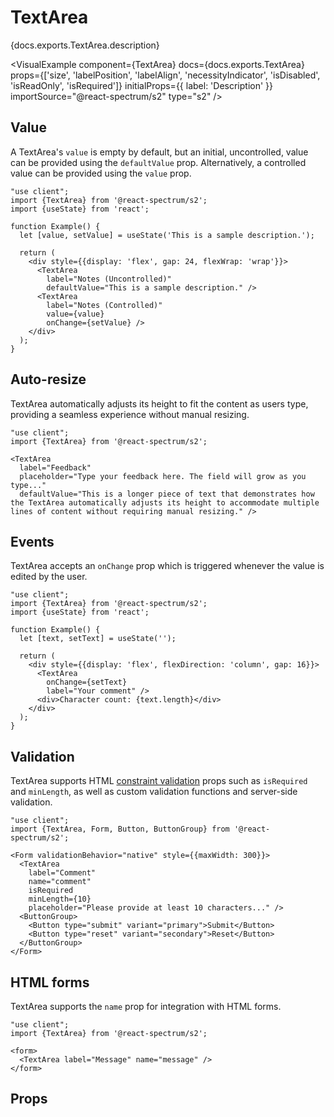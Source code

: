 

# TextArea

<PageDescription>{docs.exports.TextArea.description}</PageDescription>

<VisualExample
  component={TextArea}
  docs={docs.exports.TextArea}
  props={['size', 'labelPosition', 'labelAlign', 'necessityIndicator', 'isDisabled', 'isReadOnly', 'isRequired']}
  initialProps={{
    label: 'Description'
  }}
  importSource="@react-spectrum/s2"
  type="s2" />

## Value

A TextArea's `value` is empty by default, but an initial, uncontrolled, value can be provided using the `defaultValue` prop. Alternatively, a controlled value can be provided using the `value` prop.

```tsx render hideImports
"use client";
import {TextArea} from '@react-spectrum/s2';
import {useState} from 'react';

function Example() {
  let [value, setValue] = useState('This is a sample description.');

  return (
    <div style={{display: 'flex', gap: 24, flexWrap: 'wrap'}}>
      <TextArea
        label="Notes (Uncontrolled)"
        defaultValue="This is a sample description." />
      <TextArea
        label="Notes (Controlled)"
        value={value}
        onChange={setValue} />
    </div>
  );
}
```

## Auto-resize

TextArea automatically adjusts its height to fit the content as users type, providing a seamless experience without manual resizing.

```tsx render hideImports
"use client";
import {TextArea} from '@react-spectrum/s2';

<TextArea
  label="Feedback"
  placeholder="Type your feedback here. The field will grow as you type..."
  defaultValue="This is a longer piece of text that demonstrates how the TextArea automatically adjusts its height to accommodate multiple lines of content without requiring manual resizing." />
```

## Events

TextArea accepts an `onChange` prop which is triggered whenever the value is edited by the user.

```tsx render hideImports
"use client";
import {TextArea} from '@react-spectrum/s2';
import {useState} from 'react';

function Example() {
  let [text, setText] = useState('');

  return (
    <div style={{display: 'flex', flexDirection: 'column', gap: 16}}>
      <TextArea
        onChange={setText}
        label="Your comment" />
      <div>Character count: {text.length}</div>
    </div>
  );
}
```

## Validation

TextArea supports HTML [constraint validation](https://developer.mozilla.org/en-US/docs/Web/HTML/Constraint_validation) props such as `isRequired` and `minLength`, as well as custom validation functions and server-side validation.

```tsx render hideImports
"use client";
import {TextArea, Form, Button, ButtonGroup} from '@react-spectrum/s2';

<Form validationBehavior="native" style={{maxWidth: 300}}>
  <TextArea 
    label="Comment" 
    name="comment" 
    isRequired 
    minLength={10} 
    placeholder="Please provide at least 10 characters..." />
  <ButtonGroup>
    <Button type="submit" variant="primary">Submit</Button>
    <Button type="reset" variant="secondary">Reset</Button>
  </ButtonGroup>
</Form>
```

## HTML forms

TextArea supports the `name` prop for integration with HTML forms.

```tsx render hideImports
"use client";
import {TextArea} from '@react-spectrum/s2';

<form>
  <TextArea label="Message" name="message" />
</form>
```

## Props

<PropTable component={docs.exports.TextArea} links={docs.links} />
